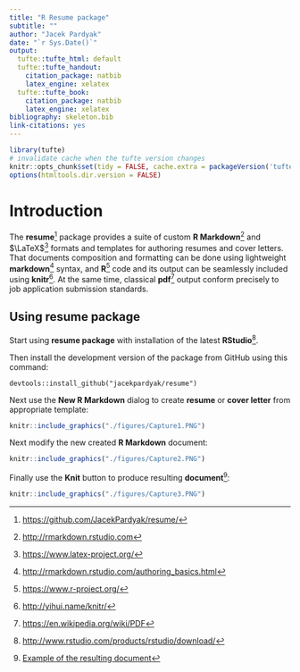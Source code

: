 ```yaml
---
title: "R Resume package"
subtitle: ""
author: "Jacek Pardyak"
date: "`r Sys.Date()`"
output:
  tufte::tufte_html: default
  tufte::tufte_handout:
    citation_package: natbib
    latex_engine: xelatex
  tufte::tufte_book:
    citation_package: natbib
    latex_engine: xelatex
bibliography: skeleton.bib
link-citations: yes
---
```


```r
library(tufte)
# invalidate cache when the tufte version changes
knitr::opts_chunk$set(tidy = FALSE, cache.extra = packageVersion('tufte'))
options(htmltools.dir.version = FALSE)
```

# Introduction

The **resume**^[<a href="https://github.com/JacekPardyak/resume/" target="_blank">https://github.com/JacekPardyak/resume/</a>] package provides a suite of custom **R Markdown**^[[http://rmarkdown.rstudio.com](http://rmarkdown.rstudio.com)] and $\LaTeX$^[[https://www.latex-project.org/](https://www.latex-project.org/)] formats and templates for authoring resumes and cover letters.  
That documents composition and formatting can be done using lightweight **markdown**^[[http://rmarkdown.rstudio.com/authoring_basics.html](http://rmarkdown.rstudio.com/authoring_basics.html)] syntax, and **R**^[[https://www.r-project.org/](https://www.r-project.org/)] code and its output can be seamlessly included using **knitr**^[[http://yihui.name/knitr/](http://yihui.name/knitr/)]. At the same time, classical **pdf**^[[https://en.wikipedia.org/wiki/PDF](https://en.wikipedia.org/wiki/PDF)] output conform precisely to job application submission standards.


## Using resume package

Start using **resume package** with installation of the latest **RStudio**^[[http://www.rstudio.com/products/rstudio/download/](http://www.rstudio.com/products/rstudio/download/)].

Then install the development version of the package from GitHub using this command:

`devtools::install_github("jacekpardyak/resume")`

Next use the **New R Markdown** dialog to create **resume** or **cover letter** from appropriate template:

```r
knitr::include_graphics("./figures/Capture1.PNG")
```


Next modify the new created **R Markdown** document:

```r
knitr::include_graphics("./figures/Capture2.PNG")
```


Finally use the **Knit** button to produce resulting **document**^[[Example of the resulting document](./figures/Untitled.pdf)]:

```r
knitr::include_graphics("./figures/Capture3.PNG")
```



